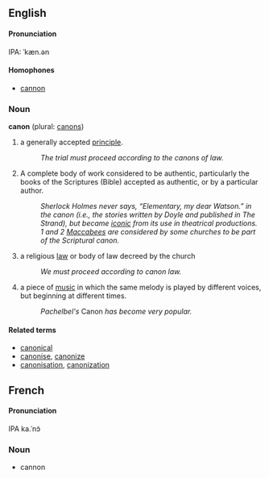==English==
====Pronunciation====
IPA: ˈkæn.ən

====Homophones====
*[[cannon]]

===Noun===
'''canon''' (plural: [[canons]])

# a generally accepted [[principle]].
#:''The trial must proceed according to the canons of law.''
# A complete body of work considered to be authentic, particularly the books of the Scriptures (Bible) accepted as authentic, or by a particular author.
#: ''Sherlock Holmes never says, &ldquo;Elementary, my dear Watson.&rdquo; in the canon (i.e., the stories written by Doyle and published in The Strand), but became [[iconic]] from its use in theatrical productions.''
#: ''1 and 2 [[Maccabees]] are considered by some churches to be part of the Scriptural canon.''
# a religious [[law]] or body of law decreed by the church
#: ''We must proceed according to canon law.''
# a piece of [[music]] in which the same melody is played by different voices, but beginning at different times.
#: ''Pachelbel's '' Canon '' has become very popular.''

====Related terms====
*[[canonical]]
*[[canonise]], [[canonize]]
*[[canonisation]], [[canonization]]

==French==
====Pronunciation====
IPA ka.ˈnɔ̃

===Noun===
* cannon